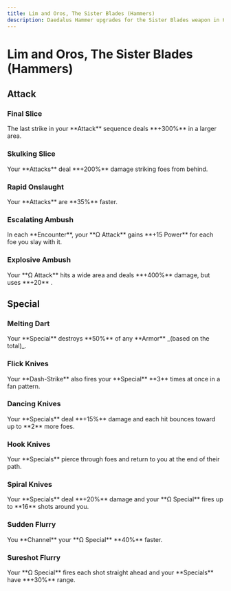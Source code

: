 ```yaml
---
title: Lim and Oros, The Sister Blades (Hammers)
description: Daedalus Hammer upgrades for the Sister Blades weapon in Hades 2.
---
```



# Lim and Oros, The Sister Blades (Hammers)

## Attack

### Final Slice

<CodexEntry data={DbHammers.Blades.finalSlice}>
  The last strike in your **Attack** sequence deals **+300%** in a larger area.
</CodexEntry>

### Skulking Slice

<CodexEntry data={DbHammers.Blades.skulkingSlice}>
  Your **Attacks** deal **+200%** damage striking foes from behind.
</CodexEntry>

### Rapid Onslaught

<CodexEntry data={DbHammers.Blades.rapidOnslaught}>
  Your **Attacks** are **35%** faster.
</CodexEntry>

### Escalating Ambush

<CodexEntry data={DbHammers.Blades.escalatingAmbush}>
  In each **Encounter**, your **Ω Attack** gains **+15 Power** for each foe you
  slay with it.
</CodexEntry>

### Explosive Ambush

<CodexEntry data={DbHammers.Blades.explosiveAmbush}>
  Your **Ω Attack** hits a wide area and deals **+400%** damage, but uses
  **+20** <IconMagick />.
</CodexEntry>

## Special

### Melting Dart

<CodexEntry data={DbHammers.Blades.meltingDart}>
  Your **Special** destroys **50%** of any **Armor** _(based on the total)_.
</CodexEntry>

### Flick Knives

<CodexEntry data={DbHammers.Blades.flickKnives}>
  Your **Dash-Strike** also fires your **Special** **3** times at once in a fan pattern.
</CodexEntry>

### Dancing Knives

<CodexEntry data={DbHammers.Blades.dancingKnives}>
  Your **Specials** deal **+15%** damage and each hit bounces toward up to **2**
  more foes.
</CodexEntry>

### Hook Knives

<CodexEntry data={DbHammers.Blades.hookKnives}>
  Your **Specials** pierce through foes and return to you at the end of their path.
</CodexEntry>

### Spiral Knives

<CodexEntry data={DbHammers.Blades.spiralKnives}>
  Your **Specials** deal **+20%** damage and your **Ω Special** fires up to
  **16** shots around you.
</CodexEntry>

### Sudden Flurry

<CodexEntry data={DbHammers.Blades.suddenFlurry}>
  You **Channel** your **Ω Special** **40%** faster.
</CodexEntry>

### Sureshot Flurry

<CodexEntry data={DbHammers.Blades.sureshotFlurry}>
  Your **Ω Special** fires each shot straight ahead and your **Specials** have
  **+30%** range.
</CodexEntry>
